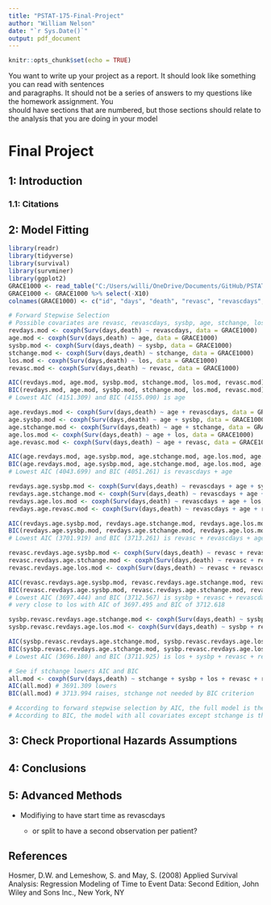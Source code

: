 ```yaml
---
title: "PSTAT-175-Final-Project"
author: "William Nelson"
date: "`r Sys.Date()`"
output: pdf_document
---
```


```r
knitr::opts_chunk$set(echo = TRUE)
```

You want to write up your project as a report. It should look like something you can read with sentences\
and paragraphs. It should not be a series of answers to my questions like the homework assignment. You\
should have sections that are numbered, but those sections should relate to the analysis that you are doing in your model

# Final Project

## 1: Introduction

### 1.1: Citations

## 2: Model Fitting

```r
library(readr)
library(tidyverse)
library(survival)
library(survminer)
library(ggplot2)
GRACE1000 <- read_table("C:/Users/willi/OneDrive/Documents/GitHub/PSTAT175-Final/GRACE1000.dat", col_names = FALSE)
GRACE1000 <- GRACE1000 %>% select(-X10)
colnames(GRACE1000) <- c("id", "days", "death", "revasc", "revascdays", "los", "age", "sysbp", "stchange")
```

```r
# Forward Stepwise Selection
# Possible covariates are revasc, revascdays, sysbp, age, stchange, los
revdays.mod <- coxph(Surv(days,death) ~ revascdays, data = GRACE1000)
age.mod <- coxph(Surv(days,death) ~ age, data = GRACE1000)
sysbp.mod <- coxph(Surv(days,death) ~ sysbp, data = GRACE1000)
stchange.mod <- coxph(Surv(days,death) ~ stchange, data = GRACE1000)
los.mod <- coxph(Surv(days,death) ~ los, data = GRACE1000)
revasc.mod <- coxph(Surv(days,death) ~ revasc, data = GRACE1000)

AIC(revdays.mod, age.mod, sysbp.mod, stchange.mod, los.mod, revasc.mod)
BIC(revdays.mod, age.mod, sysbp.mod, stchange.mod, los.mod, revasc.mod)
# Lowest AIC (4151.309) and BIC (4155.090) is age

age.revdays.mod <- coxph(Surv(days,death) ~ age + revascdays, data = GRACE1000)
age.sysbp.mod <- coxph(Surv(days,death) ~ age + sysbp, data = GRACE1000)
age.stchange.mod <- coxph(Surv(days,death) ~ age + stchange, data = GRACE1000)
age.los.mod <- coxph(Surv(days,death) ~ age + los, data = GRACE1000)
age.revasc.mod <- coxph(Surv(days,death) ~ age + revasc, data = GRACE1000)

AIC(age.revdays.mod, age.sysbp.mod, age.stchange.mod, age.los.mod, age.revasc.mod)
BIC(age.revdays.mod, age.sysbp.mod, age.stchange.mod, age.los.mod, age.revasc.mod)
# Lowest AIC (4043.699) and BIC (4051.261) is revascdays + age

revdays.age.sysbp.mod <- coxph(Surv(days,death) ~ revascdays + age + sysbp, data = GRACE1000)
revdays.age.stchange.mod <- coxph(Surv(days,death) ~ revascdays + age + stchange, data = GRACE1000)
revdays.age.los.mod <- coxph(Surv(days,death) ~ revascdays + age + los, data = GRACE1000)
revdays.age.revasc.mod <- coxph(Surv(days,death) ~ revascdays + age + revasc, data = GRACE1000)

AIC(revdays.age.sysbp.mod, revdays.age.stchange.mod, revdays.age.los.mod, revdays.age.revasc.mod)
BIC(revdays.age.sysbp.mod, revdays.age.stchange.mod, revdays.age.los.mod, revdays.age.revasc.mod)
# Lowest AIC (3701.919) and BIC (3713.261) is revasc + revascdays + age

revasc.revdays.age.sysbp.mod <- coxph(Surv(days,death) ~ revasc + revascdays + age + sysbp, data = GRACE1000)
revasc.revdays.age.stchange.mod <- coxph(Surv(days,death) ~ revasc + revascdays + age + stchange, data = GRACE1000)
revasc.revdays.age.los.mod <- coxph(Surv(days,death) ~ revasc + revascdays + age + los, data = GRACE1000)

AIC(revasc.revdays.age.sysbp.mod, revasc.revdays.age.stchange.mod, revasc.revdays.age.los.mod)
BIC(revasc.revdays.age.sysbp.mod, revasc.revdays.age.stchange.mod, revasc.revdays.age.los.mod)
# Lowest AIC (3697.444) and BIC (3712.567) is sysbp + revasc + revascdays + age
# very close to los with AIC of 3697.495 and BIC of 3712.618

sysbp.revasc.revdays.age.stchange.mod <- coxph(Surv(days,death) ~ sysbp + revasc + revascdays + age + stchange, data = GRACE1000)
sysbp.revasc.revdays.age.los.mod <- coxph(Surv(days,death) ~ sysbp + revasc + revascdays + age + los, data = GRACE1000)

AIC(sysbp.revasc.revdays.age.stchange.mod, sysbp.revasc.revdays.age.los.mod)
BIC(sysbp.revasc.revdays.age.stchange.mod, sysbp.revasc.revdays.age.los.mod)
# Lowest AIC (3696.180) and BIC (3711.925) is los + sysbp + revasc + revascdays + age

# See if stchange lowers AIC and BIC
all.mod <- coxph(Surv(days,death) ~ stchange + sysbp + los + revasc + revascdays + age, data = GRACE1000)
AIC(all.mod) # 3691.309 lowers
BIC(all.mod) # 3713.994 raises, stchange not needed by BIC criterion 

# According to forward stepwise selection by AIC, the full model is the best model
# According to BIC, the model with all covariates except stchange is the best model
```

## 3: Check Proportional Hazards Assumptions

## 4: Conclusions

## 5: Advanced Methods

-   Modifiying to have start time as revascdays

    -   or split to have a second observation per patient?

## References

Hosmer, D.W. and Lemeshow, S. and May, S. (2008) Applied Survival Analysis: Regression Modeling of Time to Event Data: Second Edition, John Wiley and Sons Inc., New York, NY
